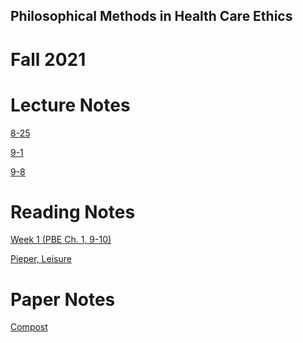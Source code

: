==Philosophical Methods in Health Care Ethics==
= Fall 2021 =

=Lecture Notes=

[[8-25]]

[[9-1]]

[[9-8]]

=Reading Notes=

[[Week 1 (PBE Ch. 1, 9-10)]]

[[Pieper, Leisure]]

=Paper Notes=

[[Compost]]


